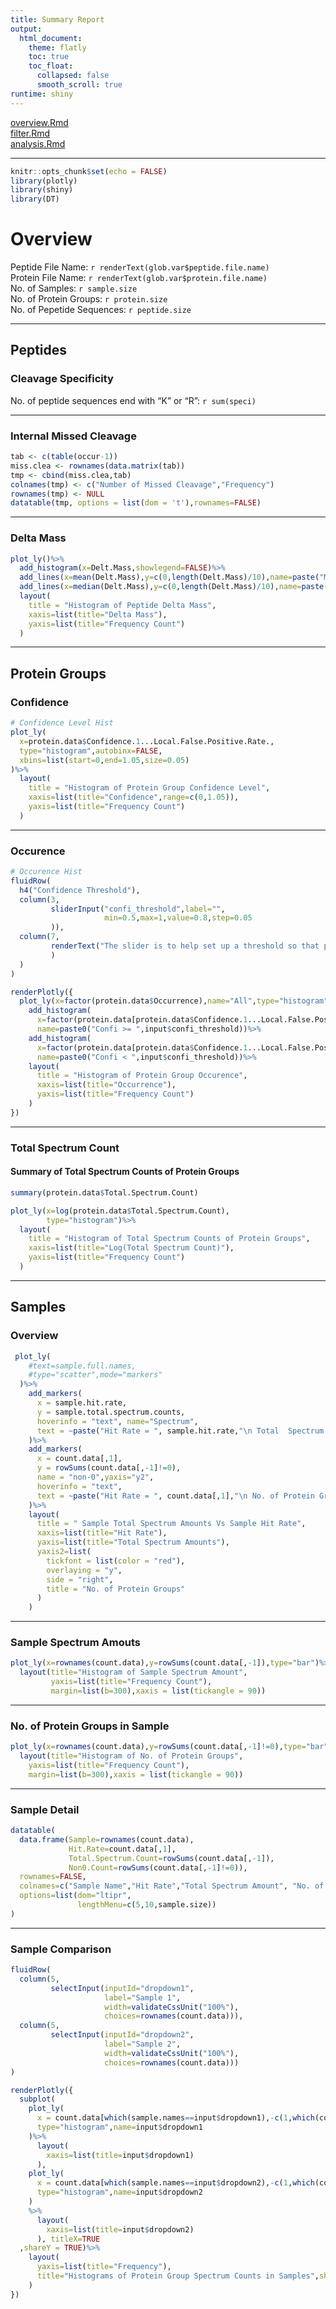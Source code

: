 ---
title: Summary Report
output:
  html_document:
    theme: flatly
    toc: true
    toc_float:
      collapsed: false
      smooth_scroll: true
runtime: shiny
---
[overview.Rmd](overview.Rmd)  
[filter.Rmd](filter.Rmd)  
[analysis.Rmd](analysis.Rmd)  

<hr>
```{r setup&library, include=FALSE}
knitr::opts_chunk$set(echo = FALSE)
library(plotly)
library(shiny)
library(DT)
```

# Overview
Peptide File Name: `r renderText(glob.var$peptide.file.name)`  
Protein File Name: `r renderText(glob.var$protein.file.name)`  
No. of Samples: `r sample.size`  
No. of Protein Groups: `r protein.size`  
No. of Pepetide Sequences: `r peptide.size`  
<hr>

## Peptides
### Cleavage Specificity
No. of peptide sequences end with "K" or "R": `r sum(speci)`
<hr>

### Internal Missed Cleavage
```{r Internal.Missed.Cleavage}
tab <- c(table(occur-1))
miss.clea <- rownames(data.matrix(tab))
tmp <- cbind(miss.clea,tab)
colnames(tmp) <- c("Number of Missed Cleavage","Frequency")
rownames(tmp) <- NULL
datatable(tmp, options = list(dom = 't'),rownames=FALSE)
```
<hr>

### Delta Mass
```{r Peptide Delta Mass Histogram}
plot_ly()%>%
  add_histogram(x=Delt.Mass,showlegend=FALSE)%>%
  add_lines(x=mean(Delt.Mass),y=c(0,length(Delt.Mass)/10),name=paste("Mean:",round(mean(Delt.Mass),3)))%>%
  add_lines(x=median(Delt.Mass),y=c(0,length(Delt.Mass)/10),name=paste("Median:",round(median(Delt.Mass),3)))%>%
  layout(
    title = "Histogram of Peptide Delta Mass",
    xaxis=list(title="Delta Mass"),
    yaxis=list(title="Frequency Count")
  )
```
<hr>

## Protein Groups 
### Confidence
```{r Confidence Histogram}
# Confidence Level Hist
plot_ly(
  x=protein.data$Confidence.1...Local.False.Positive.Rate.,
  type="histogram",autobinx=FALSE,
  xbins=list(start=0,end=1.05,size=0.05)
)%>%
  layout(
    title = "Histogram of Protein Group Confidence Level",
    xaxis=list(title="Confidence",range=c(0,1.05)),
    yaxis=list(title="Frequency Count")
  )
```
<hr>

### Occurence
```{r Occurence Histogram}
# Occurence Hist
fluidRow(
  h4("Confidence Threshold"),
  column(3,
         sliderInput("confi_threshold",label="",
                     min=0.5,max=1,value=0.8,step=0.05
         )),
  column(7,
         renderText("The slider is to help set up a threshold so that protein groups will be seperated into two groups, the group with confidence level greater than or equal to the threshold and the group with confidence level less than the threshold."
         )
  )
)

renderPlotly({
  plot_ly(x=factor(protein.data$Occurrence),name="All",type="histogram")%>%
    add_histogram(
      x=factor(protein.data[protein.data$Confidence.1...Local.False.Positive.Rate.>=input$confi_threshold,]$Occurrence),
      name=paste0("Confi >= ",input$confi_threshold))%>%
    add_histogram(
      x=factor(protein.data[protein.data$Confidence.1...Local.False.Positive.Rate.<input$confi_threshold,]$Occurrence),
      name=paste0("Confi < ",input$confi_threshold))%>%
    layout(
      title = "Histogram of Protein Group Occurence",
      xaxis=list(title="Occurrence"),
      yaxis=list(title="Frequency Count")
    )
})

```
<hr>

### Total Spectrum Count
#### Summary of Total Spectrum Counts of Protein Groups
```{r Total.Spectrum.Count}
summary(protein.data$Total.Spectrum.Count)
```
```{r Protein Spectrum Count}
plot_ly(x=log(protein.data$Total.Spectrum.Count),
        type="histogram")%>%
  layout(
    title = "Histogram of Total Spectrum Counts of Protein Groups",
    xaxis=list(title="Log(Total Spectrum Count)"),
    yaxis=list(title="Frequency Count")
  )
```
<hr>

## Samples
### Overview
```{r SampleOverview}
 plot_ly(
    #text=sample.full.names,
    #type="scatter",mode="markers"
  )%>%
    add_markers(
      x = sample.hit.rate,
      y = sample.total.spectrum.counts,
      hoverinfo = "text", name="Spectrum",
      text = ~paste("Hit Rate = ", sample.hit.rate,"\n Total  Spectrum Amount= ", sample.total.spectrum.counts)
    )%>%
    add_markers(
      x = count.data[,1],
      y = rowSums(count.data[,-1]!=0),
      name = "non-0",yaxis="y2",
      hoverinfo = "text",
      text = ~paste("Hit Rate = ", count.data[,1],"\n No. of Protein Groups= ", rowSums(count.data[,-1]!=0))
    )%>%  
    layout(
      title = " Sample Total Spectrum Amounts Vs Sample Hit Rate",
      xaxis=list(title="Hit Rate"),
      yaxis=list(title="Total Spectrum Amounts"),
      yaxis2=list(
        tickfont = list(color = "red"),
        overlaying = "y",
        side = "right",
        title = "No. of Protein Groups"
      )
    )
```
<hr>  

### Sample Spectrum Amouts
```{r SampleSpectrumAmounts}
plot_ly(x=rownames(count.data),y=rowSums(count.data[,-1]),type="bar")%>%
  layout(title="Histogram of Sample Spectrum Amount",
         yaxis=list(title="Frequency Count"),
         margin=list(b=300),xaxis = list(tickangle = 90))
```
<hr>  

### No. of Protein Groups in Sample
```{r SampleProteinGroups}
plot_ly(x=rownames(count.data),y=rowSums(count.data[,-1]!=0),type="bar")%>%
  layout(title="Histogram of No. of Protein Groups",
    yaxis=list(title="Frequency Count"),     
    margin=list(b=300),xaxis = list(tickangle = 90))
```
<hr>  

### Sample Detail
```{r Data}
datatable(
  data.frame(Sample=rownames(count.data),
             Hit.Rate=count.data[,1],
             Total.Spectrum.Count=rowSums(count.data[,-1]),
             Non0.Count=rowSums(count.data[,-1]!=0)),
  rownames=FALSE,
  colnames=c("Sample Name","Hit Rate","Total Spectrum Amount", "No. of Protein Groups"),
  options=list(dom="ltipr",
               lengthMenu=c(5,10,sample.size))
)
```
<hr>  

### Sample Comparison
```{r Compariason}
fluidRow(
  column(5,
         selectInput(inputId="dropdown1",
                     label="Sample 1",
                     width=validateCssUnit("100%"),
                     choices=rownames(count.data))),
  column(5,
         selectInput(inputId="dropdown2",
                     label="Sample 2",
                     width=validateCssUnit("100%"),
                     choices=rownames(count.data)))
)

renderPlotly({
  subplot(
    plot_ly(
      x = count.data[which(sample.names==input$dropdown1),-c(1,which(count.data[which(sample.names==input$dropdown1),]==0))],
      type="histogram",name=input$dropdown1
    )%>%
      layout(
        xaxis=list(title=input$dropdown1)
      ),
    plot_ly(
      x = count.data[which(sample.names==input$dropdown2),-c(1,which(count.data[which(sample.names==input$dropdown2),]==0))],
      type="histogram",name=input$dropdown2
    )
    %>%
      layout(
        xaxis=list(title=input$dropdown2)
      ), titleX=TRUE
  ,shareY = TRUE)%>%
    layout(
      yaxis=list(title="Frequency"),
      title="Histograms of Protein Group Spectrum Counts in Samples",showlegend=FALSE
    )
})
```